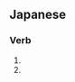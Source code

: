 ==Japanese==
===Verb===
{{ja-verb|h|rom=okuru}}
# {{japdef|送る|to [[send]] (in general)}}
# {{japdef|贈る|to [[send]] (as a present or gift)}}